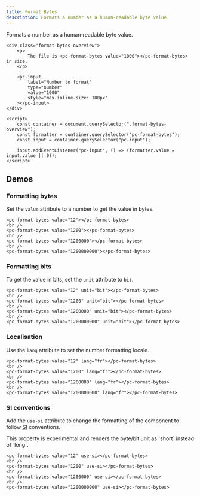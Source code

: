 ```yaml
---
title: Format Bytes
description: Formats a number as a human‐readable byte value.
---
```


Formats a number as a human‐readable byte value.

```demo:open
<div class="format-bytes-overview">
    <p>
        The file is <pc-format-bytes value="1000"></pc-format-bytes> in size.
    </p>

    <pc-input
        label="Number to format"
        type="number"
        value="1000"
        style="max-inline-size: 180px"
    ></pc-input>
</div>

<script>
    const container = document.querySelector(".format-bytes-overview");
    const formatter = container.querySelector("pc-format-bytes");
    const input = container.querySelector("pc-input");

    input.addEventListener("pc-input", () => (formatter.value = input.value || 0));
</script>
```

## Demos

### Formatting bytes

Set the `value` attribute to a number to get the value in bytes.

```demo
<pc-format-bytes value="12"></pc-format-bytes>
<br />
<pc-format-bytes value="1200"></pc-format-bytes>
<br />
<pc-format-bytes value="1200000"></pc-format-bytes>
<br />
<pc-format-bytes value="1200000000"></pc-format-bytes>
```

### Formatting bits

To get the value in bits, set the `unit` attribute to `bit`.

```demo
<pc-format-bytes value="12" unit="bit"></pc-format-bytes>
<br />
<pc-format-bytes value="1200" unit="bit"></pc-format-bytes>
<br />
<pc-format-bytes value="1200000" unit="bit"></pc-format-bytes>
<br />
<pc-format-bytes value="1200000000" unit="bit"></pc-format-bytes>
```

### Localisation

Use the `lang` attribute to set the number formatting locale.

```demo
<pc-format-bytes value="12" lang="fr"></pc-format-bytes>
<br />
<pc-format-bytes value="1200" lang="fr"></pc-format-bytes>
<br />
<pc-format-bytes value="1200000" lang="fr"></pc-format-bytes>
<br />
<pc-format-bytes value="1200000000" lang="fr"></pc-format-bytes>
```

### SI conventions <pc-icon library="default" icon-style="solid" name="flask" style="font-size: calc(var(--pc-font-size-smaller) * 0.9)"></pc-icon>

Add the `use-si` attribute to change the formatting of the component to follow <abbr title="International System of Units">SI</abbr> conventions.

<pc-callout appearance="primary">
    <pc-icon
        library="default"
        icon-style="solid"
        name="globe"
        slot="icon"
    ></pc-icon>
    This property is experimental and renders the byte/bit unit as `short` instead of `long`.
</pc-callout>

```demo
<pc-format-bytes value="12" use-si></pc-format-bytes>
<br />
<pc-format-bytes value="1200" use-si></pc-format-bytes>
<br />
<pc-format-bytes value="1200000" use-si></pc-format-bytes>
<br />
<pc-format-bytes value="1200000000" use-si></pc-format-bytes>
```
